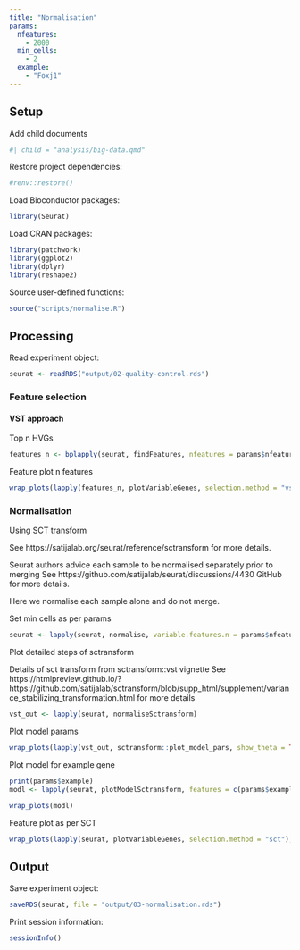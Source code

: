 ```yaml
---
title: "Normalisation"
params:
  nfeatures:
    - 2000
  min_cells:
    - 2
  example:
    - "Foxj1"
---
```

  
## Setup

Add child documents

```r
#| child = "analysis/big-data.qmd"
```

Restore project dependencies:

```r
#renv::restore()
```

Load Bioconductor packages:
  
```r
library(Seurat)
```

Load CRAN packages:
  
```r
library(patchwork)
library(ggplot2)
library(dplyr)
library(reshape2)
```

Source user-defined functions:

```r
source("scripts/normalise.R")
```

## Processing

Read experiment object:
  
```r
seurat <- readRDS("output/02-quality-control.rds")
```

### Feature selection

#### VST approach

Top n HVGs

```r
features_n <- bplapply(seurat, findFeatures, nfeatures = params$nfeatures, BPPARAM = BPPARAM) 
```

Feature plot n features

```r
wrap_plots(lapply(features_n, plotVariableGenes, selection.method = "vst"), ncol = 2)
```

### Normalisation

Using SCT transform

See https://satijalab.org/seurat/reference/sctransform for more details.

Seurat authors advice each sample to be normalised separately prior to merging
See https://github.com/satijalab/seurat/discussions/4430 GitHub for more details.

Here we normalise each sample alone and do not merge.

Set min cells as per params

```r
seurat <- lapply(seurat, normalise, variable.features.n = params$nfeatures, min_cells = params$min_cells) 
```

Plot detailed steps of sctransform

Details of sct transform from sctransform::vst vignette
See https://htmlpreview.github.io/?https://github.com/satijalab/sctransform/blob/supp_html/supplement/variance_stabilizing_transformation.html for more details

```r
vst_out <- lapply(seurat, normaliseSctransform) 
```

Plot model params

```r
wrap_plots(lapply(vst_out, sctransform::plot_model_pars, show_theta = TRUE))
```

Plot model for example gene 

```r
print(params$example)
modl <- lapply(seurat, plotModelSctransform, features = c(params$example), vst_outlist = vst_out)
```

```r
wrap_plots(modl)
```

Feature plot as per SCT

```r
wrap_plots(lapply(seurat, plotVariableGenes, selection.method = "sct"), ncol = 2)
```

## Output

Save experiment object:

```r
saveRDS(seurat, file = "output/03-normalisation.rds")
```  

Print session information:
  
```r
sessionInfo()
```